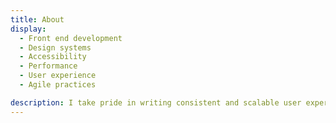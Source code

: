 ```yaml
---
title: About
display:
  - Front end development
  - Design systems
  - Accessibility
  - Performance
  - User experience
  - Agile practices

description: I take pride in writing consistent and scalable user experiences, and promoting front end development best practices.
---
```



<Features title="Features and Awards">
  <Feature
    description="IBM Cloud Dublin Meetup"
    href="https://www.meetup.com/IBM-Cloud-Dublin/events/265188966/"
    title="Create a React app with the Carbon Design System"
  />
  <Feature
    description="100 Archive"
    href="http://www.100archive.com/article/simon-finney/"
    title="Designer as Collaborator"
  />
  <Feature
    description="100 Archive"
    href="http://www.100archive.com/project/conversation"
    title="Watson Conversation Poster"
  />
  <Feature
    description="OFFSET"
    href="https://www.iloveoffset.com/offsite-dublin-2017/ibm-creative-coding/"
    title="Creative Coding Workshop"
  />
  <Feature
    description="Institute of Creative Advertising and Design (ICAD)"
    href="https://www.icad.ie/award/design-island/"
    title="Design: Digital - Mobile & App Design — Commended (2016)"
  />
  <Feature
    description="100 Archive Selection 2015"
    href="http://www.100archive.com/project/design-island/"
    title="Design Island"
  />
</Features>

